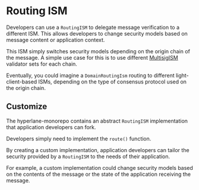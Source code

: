 # Routing ISM

Developers can use a `RoutingISM` to delegate message verification to a different ISM. This allows developers to change security models based on message content or application context.&#x20;

This ISM simply switches security models depending on the origin chain of the message. A simple use case for this is to use different [MultisigISM](multisig-ISM.mdx) validator sets for each chain.

Eventually, you could imagine a `DomainRoutingIsm` routing to different light-client-based ISMs, depending on the type of consensus protocol used on the origin chain.

## Customize

The hyperlane-monorepo contains an abstract `RoutingISM` implementation that application developers can fork.

Developers simply need to implement the `route()` function.

By creating a custom implementation, application developers can tailor the security provided by a `RoutingISM` to the needs of their application.

For example, a custom implementation could change security models based on the contents of the message or the state of the application receiving the message.

